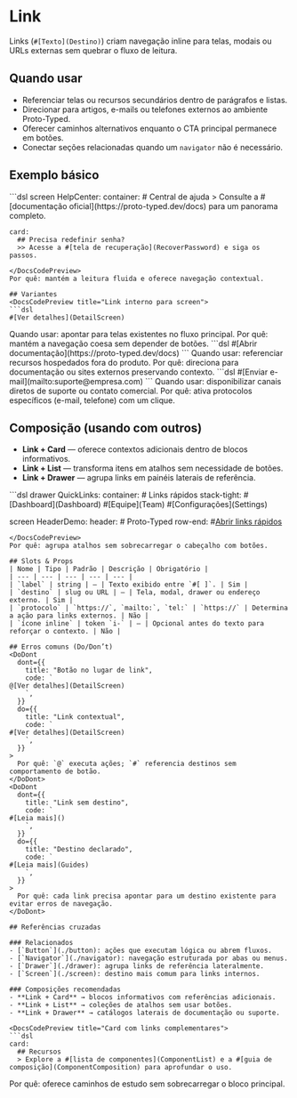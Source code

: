 # Link
Links (`#[Texto](Destino)`) criam navegação inline para telas, modais ou URLs externas sem quebrar o fluxo de leitura.

## Quando usar
- Referenciar telas ou recursos secundários dentro de parágrafos e listas.
- Direcionar para artigos, e-mails ou telefones externos ao ambiente Proto-Typed.
- Oferecer caminhos alternativos enquanto o CTA principal permanece em botões.
- Conectar seções relacionadas quando um `navigator` não é necessário.

## Exemplo básico
<DocsCodePreview title="Links em texto de suporte">
```dsl
screen HelpCenter:
  container:
    # Central de ajuda
    > Consulte a #[documentação oficial](https://proto-typed.dev/docs) para um panorama completo.

    card:
      ## Precisa redefinir senha?
      >> Acesse a #[tela de recuperação](RecoverPassword) e siga os passos.
```
</DocsCodePreview>
Por quê: mantém a leitura fluida e oferece navegação contextual.

## Variantes
<DocsCodePreview title="Link interno para screen">
```dsl
#[Ver detalhes](DetailScreen)
```
</DocsCodePreview>
Quando usar: apontar para telas existentes no fluxo principal.
Por quê: mantém a navegação coesa sem depender de botões.

<DocsCodePreview title="Link externo">
```dsl
#[Abrir documentação](https://proto-typed.dev/docs)
```
</DocsCodePreview>
Quando usar: referenciar recursos hospedados fora do produto.
Por quê: direciona para documentação ou sites externos preservando contexto.

<DocsCodePreview title="Link para contato rápido">
```dsl
#[Enviar e-mail](mailto:suporte@empresa.com)
```
</DocsCodePreview>
Quando usar: disponibilizar canais diretos de suporte ou contato comercial.
Por quê: ativa protocolos específicos (e-mail, telefone) com um clique.

## Composição (usando com outros)
- **Link + Card** — oferece contextos adicionais dentro de blocos informativos.
- **Link + List** — transforma itens em atalhos sem necessidade de botões.
- **Link + Drawer** — agrupa links em painéis laterais de referência.

<DocsCodePreview title="Drawer com links rápidos">
```dsl
drawer QuickLinks:
  container:
    # Links rápidos
    stack-tight:
      #[Dashboard](Dashboard)
      #[Equipe](Team)
      #[Configurações](Settings)

screen HeaderDemo:
  header:
    # Proto-Typed
    row-end:
      #[Abrir links rápidos](QuickLinks)
```
</DocsCodePreview>
Por quê: agrupa atalhos sem sobrecarregar o cabeçalho com botões.

## Slots & Props
| Nome | Tipo | Padrão | Descrição | Obrigatório |
| --- | --- | --- | --- | --- |
| `label` | string | — | Texto exibido entre `#[ ]`. | Sim |
| `destino` | slug ou URL | — | Tela, modal, drawer ou endereço externo. | Sim |
| `protocolo` | `https://`, `mailto:`, `tel:` | `https://` | Determina a ação para links externos. | Não |
| `ícone inline` | token `i-` | — | Opcional antes do texto para reforçar o contexto. | Não |

## Erros comuns (Do/Don’t)
<DoDont
  dont={{
    title: "Botão no lugar de link",
    code: `
@[Ver detalhes](DetailScreen)
    `,
  }}
  do={{
    title: "Link contextual",
    code: `
#[Ver detalhes](DetailScreen)
    `,
  }}
>
  Por quê: `@` executa ações; `#` referencia destinos sem comportamento de botão.
</DoDont>
<DoDont
  dont={{
    title: "Link sem destino",
    code: `
#[Leia mais]()
    `,
  }}
  do={{
    title: "Destino declarado",
    code: `
#[Leia mais](Guides)
    `,
  }}
>
  Por quê: cada link precisa apontar para um destino existente para evitar erros de navegação.
</DoDont>

## Referências cruzadas

### Relacionados
- [`Button`](./button): ações que executam lógica ou abrem fluxos.
- [`Navigator`](./navigator): navegação estruturada por abas ou menus.
- [`Drawer`](./drawer): agrupa links de referência lateralmente.
- [`Screen`](./screen): destino mais comum para links internos.

### Composições recomendadas
- **Link + Card** → blocos informativos com referências adicionais.
- **Link + List** → coleções de atalhos sem usar botões.
- **Link + Drawer** → catálogos laterais de documentação ou suporte.

<DocsCodePreview title="Card com links complementares">
```dsl
card:
  ## Recursos
  > Explore a #[lista de componentes](ComponentList) e a #[guia de composição](ComponentComposition) para aprofundar o uso.
```
</DocsCodePreview>
Por quê: oferece caminhos de estudo sem sobrecarregar o bloco principal.

